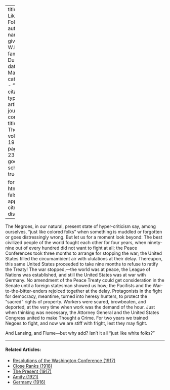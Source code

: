 
---
title: 'Just Like---Folks'
author:
  - name:
      given: W.E.B.
      family: Du Bois
date: Mar. 1920
categories: 
  - ""
citation: 
  type: article-journal
  container-title: The Crisis
  volume: 19
  issue: 5
  page: 234-235
google-scholar: true

format:
  html:
    toc: false
    appendix-cite-as: display
---


The Negroes, in our natural, present state of hyper-criticism say, among ourselves, "just like colored folks" when something is muddled or forgotten or goes distressingly wrong. But let us for a moment look beyond: The best civilized people of the world fought each other for four years, when ninety-nine out of every hundred did not want to fight at all; the Peace Conferences took three months to arrange for stopping the war; the United States filled the circumambient air with ululations at their delay. Thereupon, this same United States proceeded to take nine months to refuse to ratify the Treaty! The war stopped,---the world was at peace, the League of Nations was established, and still the United States was at war with Germany. No amendment of the Peace Treaty could get consideration in the Senate until a foreign statesman showed us how; the Pacifists and the War-to-the-bitter-enders rejoiced together at the delay. Protagonists in the fight for democracy, meantime, turned into heresy hunters, to protect the "sacred" rights of property. Workers were scared, browbeaten, and deported, at the very time when work was the demand of the hour. Just when thinking was necessary, the Attorney General and the United States Congress united to make Thought a Crime. For two years we trained Negoes to fight, and now we are stiff with fright, lest they may fight.

And Lansing, and Fiume---but why add? Isn't it all "just like white folks?"

 
<!-- Similar articles start here -->

<hr>
#### Related Articles:

* [Resolutions of the Washington Conference (1917)](/Volumes/14/02/resolutions.html)
* [Close Ranks (1918)](/Volumes/16/03/close_ranks.html)
* [The Present (1917)](/Volumes/14/04/present.html)
* [Amity (1921)](/Volumes/22/03/amity.html)
* [Germany (1916)](/Volumes/11/04/germany.html)

<!-- Similar articles end here -->